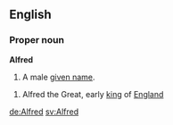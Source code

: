==English==

===Proper noun===
'''Alfred'''
# A male [[given name]].
{{wikipediapar|Alfred the Great}}
# Alfred the Great, early [[king]] of [[England]]

[[de:Alfred]]
[[sv:Alfred]]